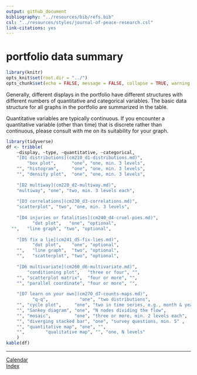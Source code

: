 ```yaml
---
output: github_document
bibliography: "../resources/bib/refs.bib" 
csl: "../resources/styles/journal-of-peace-research.csl"
link-citations: yes
---
```


# portfolio data summary

```r
library(knitr)
opts_knit$set(root.dir = "../")
opts_chunk$set(echo = FALSE, message = FALSE, collapse = TRUE, warning = FALSE)
```

Generally, different displays in the portfolio have different structures with different numbers of quantitative and categorical variables. The basic data structure for all graphs in the portfolio are summarized in the table. 

Quantitative variables are typically continuous. If you encounter a quantitative variable (other than time) that is discrete rather than continuous, please consult with me on its suitability for your graph.  

```r
library(tidyverse)
df <- tribble(
	~display, ~type, ~quantitative, ~categorical, 
	"[D1 distributions](cm210_d1-distributions.md)", 
	    "box plot",      "one", "one, min. 3 levels", 
	"", "histogram",     "one", "one, min. 3 levels",
	"", "density plot",  "one", "one, min. 3 levels",
	
	"[D2 multiway](cm220_d2-multiway.md)", 
	"multiway", "one", "two, min. 3 levels each", 
	
	"[D3 correlations](cm230_d3-correlations.md)", 
	"scatterplot", "two", "one, min. 3 levels", 
	
	"[D4 injuries or fatalities](cm240_d4-cruel-pies.md)", 
	      "dot plot",   "one", "optional", 
  "",   "line graph", "two", "optional", 
	
	"[D5 fix a lie](cm241_d5-fix-lies.md)", 
	      "dot plot",    "one", "optional", 
	"",   "line graph",  "two", "optional", 
	"",   "scatterplot", "two", "optional", 
	
	"[D6 multivariate](cm260_d6-multivariate.md)", 
	    "conditioning plot",   "three or four", "", 
	"", "scatterplot matrix",  "four or more", "", 
	"", "parallel coordinate", "four or more", "", 
	
	"[D7 learn on your own](cm270_d7-counts-maps.md)",
		  "q-q",            "one", "two distributions", 
	"", "cycle plot",     "one", "two in time series, e.g., month & year", 
	"", "Sankey diagram", "one", "N nodes dividing the flow",
	"", "mosaic",         "one", "three or more, min. 2 levels each", 
	"", "diverging stacked bar", "one", "survey questions, min. 5" , 
	"", "quantitative map", "one", "", 
	"",        "qualitative map", "", "one, N levels"
	)
kable(df)
```










---  
[Calendar](../README.md#calendar)    
[Index](../README.md#index) 

